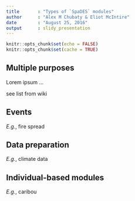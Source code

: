 ```yaml
---
title       : "Types of `SpaDES` modules"
author      : "Alex M Chubaty & Eliot McIntire"
date        : "August 25, 2016"
output      : slidy_presentation
---
```


```r
knitr::opts_chunk$set(echo = FALSE)
knitr::opts_chunk$set(cache = TRUE)
```

## Multiple purposes

Lorem ipsum ...

see list from wiki

## Events

*E.g.*, fire spread

## Data preparation

*E.g.*, climate data

## Individual-based modules

*E.g.*, caribou
